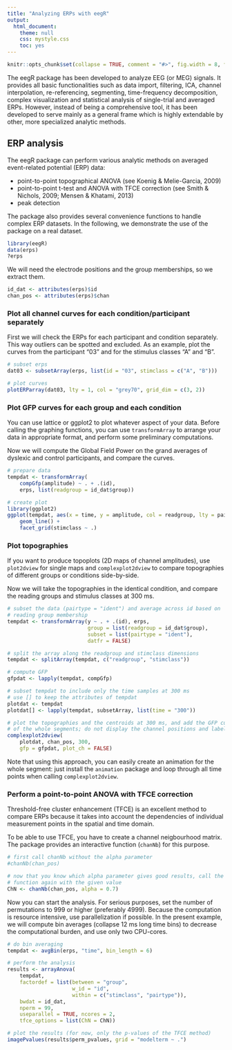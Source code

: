 ```yaml
---
title: "Analyzing ERPs with eegR"
output:
  html_document:
    theme: null
    css: mystyle.css
    toc: yes
---
```


<!--
%\VignetteEngine{knitr::rmarkdown}
%\VignetteIndexEntry{Analyzing ERPs with eegR}
-->

```r
knitr::opts_chunk$set(collapse = TRUE, comment = "#>", fig.width = 8, fig.height = 8)
```

The eegR package has been developed to analyze EEG (or MEG) signals. It provides all basic functionalities such as data import, filtering, ICA, channel interpolation, re-referencing, segmenting, time-frequency decomposition, complex visualization and statistical analysis of single-trial and averaged ERPs. However, instead of being a comprehensive tool, it has been developed to serve mainly as a general frame which is highly extendable by other, more specialized analytic methods.

## ERP analysis

The eegR package can perform various analytic methods on averaged event-related potential (ERP) data:

- point-to-point topographical ANOVA (see Koenig & Melie-Garcia, 2009)
- point-to-point t-test and ANOVA with TFCE correction (see Smith & Nichols, 2009; Mensen & Khatami, 2013)
- peak detection

The package also provides several convenience functions to handle complex ERP datasets.
In the following, we demonstrate the use of the package on a real dataset.

```r
library(eegR)
data(erps)
?erps
```

We will need the electrode positions and the group memberships, so we extract them.
```r
id_dat <- attributes(erps)$id
chan_pos <- attributes(erps)$chan
```

### Plot all channel curves for each condition/participant separately
First we will check the ERPs for each participant and condition separately. This way
outliers can be spotted and excluded. As an example, plot the curves from the participant
"03" and for the stimulus classes "A" and "B".

```r
# subset erps 
dat03 <- subsetArray(erps, list(id = "03", stimclass = c("A", "B")))

# plot curves
plotERParray(dat03, lty = 1, col = "grey70", grid_dim = c(3, 2))
```

### Plot GFP curves for each group and each condition

You can use lattice or ggplot2 to plot whatever aspect of your data. Before calling the
graphing functions, you can use `transformArray` to arrange your data in appropriate format, and perform some preliminary computations.

Now we will compute the Global Field Power on the grand averages of dyslexic and
control participants, and compare the curves. 

```r
# prepare data
tempdat <- transformArray(
    compGfp(amplitude) ~ . + .(id), 
    erps, list(readgroup = id_dat$group))

# create plot
library(ggplot2)
ggplot(tempdat, aes(x = time, y = amplitude, col = readgroup, lty = pairtype)) + 
    geom_line() + 
    facet_grid(stimclass ~ .)
```

### Plot topographies

If you want to produce topoplots (2D maps of channel amplitudes), use `plot2dview` for
single maps and `complexplot2dview` to compare topographies of different groups or 
conditions side-by-side.

Now we will take the topographies in the identical condition, and compare the
reading groups and stimulus classes at 300 ms.

```r
# subset the data (pairtype = "ident") and average across id based on 
# reading group membership
tempdat <- transformArray(y ~ . + .(id), erps, 
                          group = list(readgroup = id_dat$group), 
                          subset = list(pairtype = "ident"), 
                          datfr = FALSE)

# split the array along the readgroup and stimclass dimensions
tempdat <- splitArray(tempdat, c("readgroup", "stimclass"))

# compute GFP
gfpdat <- lapply(tempdat, compGfp)

# subset tempdat to include only the time samples at 300 ms
# use [] to keep the attributes of tempdat
plotdat <- tempdat
plotdat[] <- lapply(tempdat, subsetArray, list(time = "300"))

# plot the topographies and the centroids at 300 ms, and add the GFP curves 
# of the whole segments; do not display the channel positions and labels
complexplot2dview(
    plotdat, chan_pos, 300, 
    gfp = gfpdat, plot_ch = FALSE)
```

Note that using this approach, you can easily create an animation for the whole segment:
just install the `animation` package and loop through all time points when calling
`complexplot2dview`.

### Perform a point-to-point ANOVA with TFCE correction

Threshold-free cluster enhancement (TFCE) is an excellent method to compare ERPs because
it takes into account the dependencies of individual measurement points in the spatial 
and time domain. 

To be able to use TFCE, you have to create a channel neigbourhood matrix. The package 
provides an interactive function (`chanNb`) for this purpose.

```r
# first call chanNb without the alpha parameter
#chanNb(chan_pos)

# now that you know which alpha parameter gives good results, call the 
# function again with the given value
ChN <- chanNb(chan_pos, alpha = 0.7)
```

Now you can start the analysis. For serious purposes, set the number of permutations to 999 or 
higher (preferably 4999). Because the computation is resource intensive, use parallelization if
possible. In the present example, we will compute bin averages (collapse 12 ms long time bins) to
decrease the computational burden, and use only two CPU-cores.

```r
# do bin averaging
tempdat <- avgBin(erps, "time", bin_length = 6)

# perform the analysis
results <- arrayAnova(
    tempdat, 
    factordef = list(between = "group",
                     w_id = "id", 
                     within = c("stimclass", "pairtype")),
    bwdat = id_dat, 
    nperm = 99, 
    useparallel = TRUE, ncores = 2,
    tfce_options = list(ChN = ChN))

# plot the results (for now, only the p-values of the TFCE method)
imagePvalues(results$perm_pvalues, grid = "modelterm ~ .")
```


